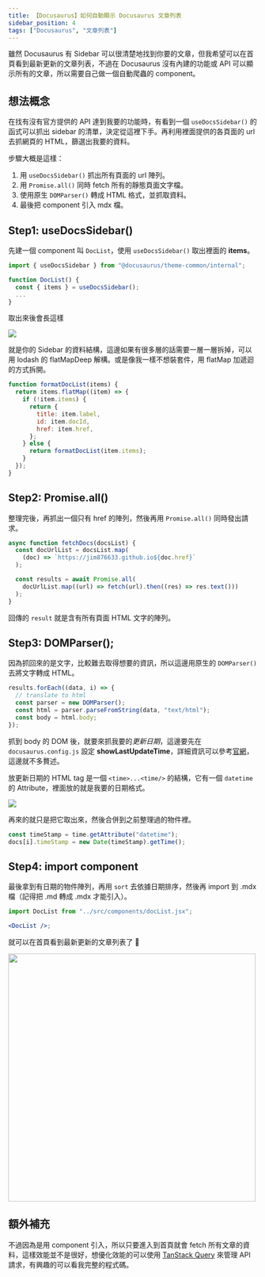 ```yaml
---
title: 【Docusaurus】如何自動顯示 Docusaurus 文章列表
sidebar_position: 4
tags: ["Docusaurus", "文章列表"]
---
```



雖然 Docusaurus 有 Sidebar 可以很清楚地找到你要的文章，但我希望可以在首頁看到最新更新的文章列表，不過在 Docusaurus 沒有內建的功能或 API 可以顯示所有的文章，所以需要自己做一個自動爬蟲的 component。

## 想法概念

在找有沒有官方提供的 API 達到我要的功能時，有看到一個 `useDocsSidebar()` 的函式可以抓出 sidebar 的清單，決定從這裡下手。再利用裡面提供的各頁面的 url 去抓網頁的 HTML，篩選出我要的資料。

步驟大概是這樣：

1. 用 `useDocsSidebar()` 抓出所有頁面的 url 陣列。
2. 用 `Promise.all()` 同時 fetch 所有的靜態頁面文字檔。
3. 使用原生 `DOMParser()` 轉成 HTML 格式，並抓取資料。
4. 最後把 component 引入 mdx 檔。

## Step1: useDocsSidebar()

先建一個 component 叫 `DocList`，使用 `useDocsSidebar()` 取出裡面的 **items**。

```jsx title=DocList.jsx
import { useDocsSidebar } from "@docusaurus/theme-common/internal";

function DocList() {
  const { items } = useDocsSidebar();
  ...
}
```

取出來後會長這樣

<Img src={image_1} />

就是你的 Sidebar 的資料結構，這邊如果有很多層的話需要一層一層拆掉，可以用 lodash 的 flatMapDeep 解構。或是像我一樣不想裝套件，用 flatMap 加遞迴的方式拆開。

```jsx
function formatDocList(items) {
  return items.flatMap((item) => {
    if (!item.items) {
      return {
        title: item.label,
        id: item.docId,
        href: item.href,
      };
    } else {
      return formatDocList(item.items);
    }
  });
}
```

## Step2: Promise.all()

整理完後，再抓出一個只有 href 的陣列，然後再用 `Promise.all()` 同時發出請求。

```jsx
async function fetchDocs(docsList) {
  const docUrlList = docsList.map(
    (doc) => `https://jim876633.github.io${doc.href}`
  );

  const results = await Promise.all(
    docUrlList.map((url) => fetch(url).then((res) => res.text()))
  );
}
```

回傳的 `result` 就是含有所有頁面 HTML 文字的陣列。

## Step3: DOMParser();

因為抓回來的是文字，比較難去取得想要的資訊，所以這邊用原生的 `DOMParser()` 去將文字轉成 HTML。

```jsx
results.forEach((data, i) => {
  // translate to html
  const parser = new DOMParser();
  const html = parser.parseFromString(data, "text/html");
  const body = html.body;
});
```

抓到 body 的 DOM 後，就要來抓我要的*更新日期*，這邊要先在 `docusaurus.config.js` 設定 **showLastUpdateTime**，詳細資訊可以參考[官網](https://docusaurus.io/docs/api/plugins/@docusaurus/plugin-content-docs#showLastUpdateTime)，這邊就不多贅述。

放更新日期的 HTML tag 是一個 `<time>...<time/>` 的結構，它有一個 `datetime` 的 Attribute，裡面放的就是我要的日期格式。

<Img src={image_2} />

再來的就只是把它取出來，然後合併到之前整理過的物件裡。

```jsx {8-16} showLineNumbers
const timeStamp = time.getAttribute("datetime");
docs[i].timeStamp = new Date(timeStamp).getTime();
```

## Step4: import component

最後拿到有日期的物件陣列，再用 `sort` 去依據日期排序，然後再 import 到 .mdx 檔（記得把 .md 轉成 .mdx 才能引入）。

```jsx title='intro.mdx'
import DocList from "../src/components/docList.jsx";

<DocList />;
```

就可以在首頁看到最新更新的文章列表了 🎉

<Img src={image_3} width='500px' />

## 額外補充

不過因為是用 component 引入，所以只要進入到首頁就會 fetch 所有文章的資料，這樣效能並不是很好，想優化效能的可以使用 [TanStack Query](https://tanstack.com/query/latest) 來管理 API 請求，有興趣的可以看我完整的程式碼。

